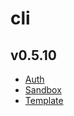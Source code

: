 # cli

## v0.5.10

- [Auth](./cli/v0.5.10/auth)
- [Sandbox](./cli/v0.5.10/sandbox)
- [Template](./cli/v0.5.10/template)